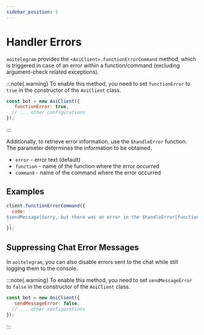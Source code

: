 ```yaml
---
sidebar_position: 5
---
```

# Handler Errors

`aoitelegram` provides the `<AoiClient>.functionErrorCommand` method, which is triggered in case of an error within a function/command (excluding argument-check related exceptions).

:::note{.warning}
To enable this method, you need to set `functionError` to `true` in the constructor of the `AoiClient` class.
```js
const bot = new AoiClient({
   functionError: true,
  // ... other configurations
});
```
:::

Additionally, to retrieve error information, use the `$handleError` function. The parameter determines the information to be obtained.
- `error` - error text (default)
- `function` - name of the function where the error occurred
- `command` - name of the command where the error occurred

## Examples
```js
client.functionErrorCommand({
  code: `
$sendMessage[Sorry, but there was an error in the $handleError[function] function within the $handleError[command] command: $handleError[error]]
`,
});
```

## Suppressing Chat Error Messages
In `aoitelegram`, you can also disable errors sent to the chat while still logging them to the console.

:::note{.warning}
To enable this method, you need to set `sendMessageError` to `false` in the constructor of the `AoiClient` class.
```js
const bot = new AoiClient({
   sendMessageError: false,
  // ... other configurations
});
```
:::